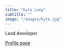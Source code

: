 ```yaml
---
title: "Kyle Lang"
subtitle: ""
image: "/images/kyle.jpg"
---
```


Lead developer

<a href = "https://www.uu.nl/staff/KMLang" class = "button btn btn-outline-primary">Profile page</a>
